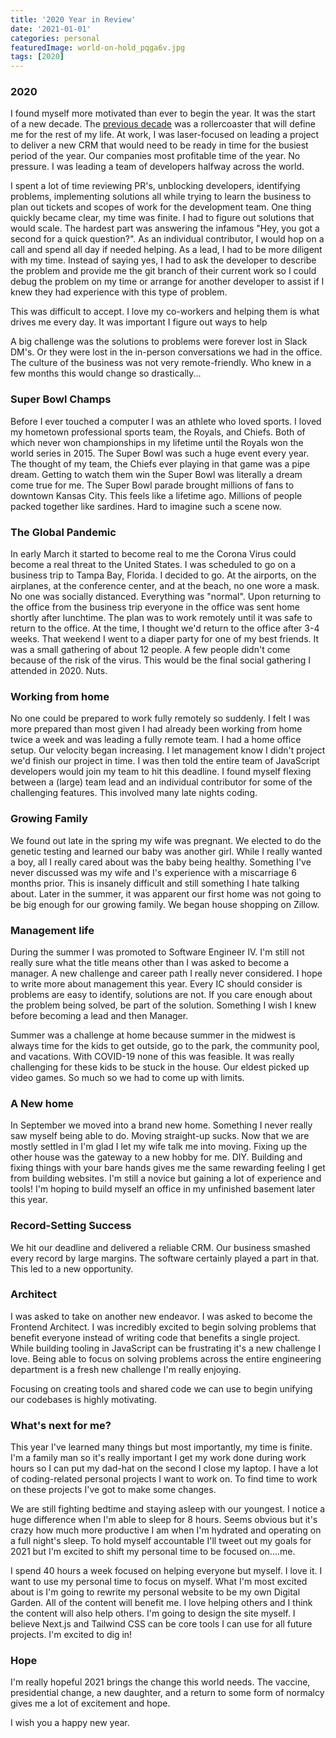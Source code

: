 ```yaml
---
title: '2020 Year in Review'
date: '2021-01-01'
categories: personal
featuredImage: world-on-hold_pqga6v.jpg
tags: [2020]
---
```


### 2020

I found myself more motivated than ever to begin the year. It was the start of a new decade. The [previous decade](https://www.seangroff.dev/decade-recap/) was a rollercoaster that will define me for the rest of my life.
At work, I was laser-focused on leading a project to deliver a new CRM that would need to be ready in time for the busiest period of the year. Our companies most profitable time of the year. No pressure.
I was leading a team of developers halfway across the world.

I spent a lot of time reviewing PR's, unblocking developers, identifying problems, implementing solutions all while trying to learn the business to plan out tickets and scopes of work for the development team.
One thing quickly became clear, my time was finite. I had to figure out solutions that would scale. The hardest part was answering the infamous "Hey, you got a second for a quick question?". As an individual contributor, I would hop on a call and spend all day if needed helping.
As a lead, I had to be more diligent with my time. Instead of saying yes, I had to ask the developer to describe the problem and provide me the git branch of their current work so I could debug the problem on my time or arrange for another developer to assist if I knew they had experience with this type of problem.

This was difficult to accept. I love my co-workers and helping them is what drives me every day. It was important I figure out ways to help

A big challenge was the solutions to problems were forever lost in Slack DM's. Or they were lost in the in-person conversations we had in the office.
The culture of the business was not very remote-friendly. Who knew in a few months this would change so drastically...

### Super Bowl Champs

Before I ever touched a computer I was an athlete who loved sports. I loved my hometown professional sports team, the Royals, and Chiefs. Both of which never won championships in my lifetime until the Royals won the world series in 2015.
The Super Bowl was such a huge event every year. The thought of my team, the Chiefs ever playing in that game was a pipe dream.
Getting to watch them win the Super Bowl was literally a dream come true for me. The Super Bowl parade brought millions of fans to downtown Kansas City. This feels like a lifetime ago. Millions of people packed together like sardines. Hard to imagine such a scene now.

### The Global Pandemic

In early March it started to become real to me the Corona Virus could become a real threat to the United States. I was scheduled to go on a business trip to Tampa Bay, Florida. I decided to go. At the airports, on the airplanes, at the conference center, and at the beach, no one wore a mask. No one was socially distanced.
Everything was "normal". Upon returning to the office from the business trip everyone in the office was sent home shortly after lunchtime. The plan was to work remotely until it was safe to return to the office. At the time, I thought we'd return to the office after 3-4 weeks.
That weekend I went to a diaper party for one of my best friends. It was a small gathering of about 12 people. A few people didn't come because of the risk of the virus.
This would be the final social gathering I attended in 2020. Nuts.

### Working from home

No one could be prepared to work fully remotely so suddenly. I felt I was more prepared than most given I had already been working from home twice a week and was leading a fully remote team.
I had a home office setup. Our velocity began increasing. I let management know I didn't project we'd finish our project in time. I was then told the entire team of JavaScript developers would join my team to hit this deadline.
I found myself flexing between a (large) team lead and an individual contributor for some of the challenging features. This involved many late nights coding.

### Growing Family

We found out late in the spring my wife was pregnant. We elected to do the genetic testing and learned our baby was another girl. While I really wanted a boy, all I really cared about was the baby being healthy.
Something I've never discussed was my wife and I's experience with a miscarriage 6 months prior. This is insanely difficult and still something I hate talking about. Later in the summer, it was apparent our first home was not going to be big enough for our growing family. We began house shopping on Zillow.

### Management life

During the summer I was promoted to Software Engineer IV. I'm still not really sure what the title means other than I was asked to become a manager. A new challenge and career path I really never considered.
I hope to write more about management this year. Every IC should consider is problems are easy to identify, solutions are not. If you care enough about the problem being solved, be part of the solution. Something I wish I knew before becoming a lead and then Manager.

Summer was a challenge at home because summer in the midwest is always time for the kids to get outside, go to the park, the community pool, and vacations. With COVID-19 none of this was feasible.
It was really challenging for these kids to be stuck in the house. Our eldest picked up video games. So much so we had to come up with limits.

### A New home

In September we moved into a brand new home. Something I never really saw myself being able to do. Moving straight-up sucks. Now that we are mostly settled in I'm glad I let my wife talk me into moving.
Fixing up the other house was the gateway to a new hobby for me. DIY. Building and fixing things with your bare hands gives me the same rewarding feeling I get from building websites. I'm still a novice but gaining a lot of experience and tools!
I'm hoping to build myself an office in my unfinished basement later this year.

### Record-Setting Success

We hit our deadline and delivered a reliable CRM. Our business smashed every record by large margins. The software certainly played a part in that. This led to a new opportunity.

### Architect

I was asked to take on another new endeavor. I was asked to become the Frontend Architect. I was incredibly excited to begin solving problems that benefit everyone instead of writing code that benefits a single project.
While building tooling in JavaScript can be frustrating it's a new challenge I love. Being able to focus on solving problems across the entire engineering department is a fresh new challenge I'm really enjoying.

Focusing on creating tools and shared code we can use to begin unifying our codebases is highly motivating.

### What's next for me?

This year I've learned many things but most importantly, my time is finite. I'm a family man so it's really important I get my work done during work hours so I can put my dad-hat on the second I close my laptop.
I have a lot of coding-related personal projects I want to work on. To find time to work on these projects I've got to make some changes.

We are still fighting bedtime and staying asleep with our youngest. I notice a huge difference when I'm able to sleep for 8 hours. Seems obvious but it's crazy how much more productive I am when I'm hydrated and operating on a full night's sleep.
To hold myself accountable I'll tweet out my goals for 2021 but I'm excited to shift my personal time to be focused on....me.

I spend 40 hours a week focused on helping everyone but myself. I love it. I want to use my personal time to focus on myself.
What I'm most excited about is I'm going to rewrite my personal website to be my own Digital Garden. All of the content will benefit me. I love helping others and I think the content will also help others.
I'm going to design the site myself. I believe Next.js and Tailwind CSS can be core tools I can use for all future projects. I'm excited to dig in!

### Hope

I'm really hopeful 2021 brings the change this world needs. The vaccine, presidential change, a new daughter, and a return to some form of normalcy gives me a lot of excitement and hope.

I wish you a happy new year.
